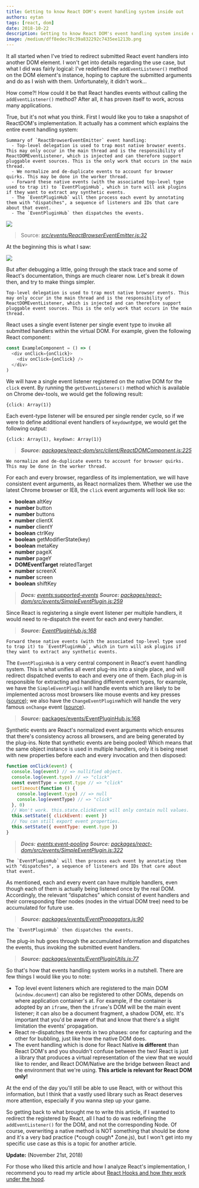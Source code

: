```yaml
---
title: Getting to know React DOM's event handling system inside out
authors: eytan
tags: [react, dom]
date: 2018-10-22
description: Getting to know React DOM's event handling system inside out.
image: /medium/dff8edec78c39a832292c7435ee1213b.png
---
```



<Article />

It all started when I've tried to redirect submitted React event handlers into another DOM element. I won't get into details regarding the use case, but what I did was fairly logical: I've redefined the `addEventListener()` method on the DOM element's instance, hoping to capture the submitted arguments and do as I wish with them. Unfortunately, it didn't work…

How come?! How could it be that React handles events without calling the `addEventListener()` method? After all, it has proven itself to work, across many applications.

True, but it's not what you think. First I would like you to take a snapshot of ReactDOM's implementation. It actually has a comment which explains the entire event handling system:

```
Summary of `ReactBrowserEventEmitter` event handling:
  - Top-level delegation is used to trap most native browser events. This may only occur in the main thread and is the responsibility of ReactDOMEventListener, which is injected and can therefore support pluggable event sources. This is the only work that occurs in the main thread.
  - We normalize and de-duplicate events to account for browser quirks. This may be done in the worker thread.
  - Forward these native events (with the associated top-level type used to trap it) to `EventPluginHub`, which in turn will ask plugins if they want to extract any synthetic events.
  - The `EventPluginHub` will then process each event by annotating them with "dispatches", a sequence of listeners and IDs that care about that event.
  - The `EventPluginHub` then dispatches the events.
```

![](/medium/c7455683b79da1438932e5b04bb9cc36.png)

> Source: _[src/events/ReactBrowserEventEmitter.js:32](https://github.com/facebook/react/blob/b87aabdfe1b7461e7331abb3601d9e6bb27544bc/packages/react-dom/src/events/ReactBrowserEventEmitter.js#L32)_

At the beginning this is what I saw:

![](/medium/bb65d66b9bfbfdb35da621677cd25dd5.jpg)

But after debugging a little, going through the stack trace and some of React's documentation, things are much clearer now. Let's break it down then, and try to make things simpler.

```
Top-level delegation is used to trap most native browser events. This may only occur in the main thread and is the responsibility of
ReactDOMEventListener, which is injected and can therefore support
pluggable event sources. This is the only work that occurs in the main thread.
```

React uses a single event listener per single event type to invoke all submitted handlers within the virtual DOM. For example, given the following React component:

```javascript
const ExampleComponent = () => (
  <div onClick={onClick}>
    <div onClick={onClick} />
  </div>
)
```

We will have a single event listener registered on the native DOM for the `click` event. By running the `getEventListeners()` method which is available on Chrome dev-tools, we would get the following result:

```
{click: Array(1)}
```

Each event-type listener will be ensured per single render cycle, so if we were to define additional event handlers of `keydown`type, we would get the following output:

```
{click: Array(1), keydown: Array(1)}
```

> **_Source:_** _[packages/react-dom/src/client/ReactDOMComponent.js:225](https://github.com/facebook/react/blob/8a8d973d3cc5623676a84f87af66ef9259c3937c/packages/react-dom/src/client/ReactDOMComponent.js#L225)_

```
We normalize and de-duplicate events to account for browser quirks. This may be done in the worker thread.
```

For each and every browser, regardless of its implementation, we will have consistent event arguments, as React normalizes them. Whether we use the latest Chrome browser or IE8, the `click` event arguments will look like so:

- **boolean** altKey
- **number** button
- **number** buttons
- **number** clientX
- **number** clientY
- **boolean** ctrlKey
- **boolean** getModifierState(key)
- **boolean** metaKey
- **number** pageX
- **number** pageY
- **DOMEventTarget** relatedTarget
- **number** screenX
- **number** screen
- **boolean** shiftKey

> **_Docs:_** _[events:supported-events](https://reactjs.org/docs/events.html#supported-events) **Source:** [packages/react-dom/src/events/SimpleEventPlugin.js:259](https://github.com/facebook/react/blob/master/packages/react-dom/src/events/SimpleEventPlugin.js#L259)_

Since React is registering a single event listener per multiple handlers, it would need to re-dispatch the event for each and every handler.

> **_Source:_** _[EventPluginHub.js:168](https://github.com/facebook/react/blob/b87aabdfe1b7461e7331abb3601d9e6bb27544bc/packages/events/EventPluginHub.js#L168)_

```
Forward these native events (with the associated top-level type used to trap it) to `EventPluginHub`, which in turn will ask plugins if they want to extract any synthetic events.
```

The `EventPluginHub` is a very central component in React's event handling system. This is what unifies all event plug-ins into a single place, and will redirect dispatched events to each and every one of them. Each plug-in is responsible for extracting and handling different event types, for example, we have the `SimpleEventPlugin` will handle events which are likely to be implemented across most browsers like mouse events and key presses ([source](https://github.com/facebook/react/blob/master/packages/react-dom/src/events/SelectEventPlugin.js)); we also have the `ChangeEventPlugin`which will handle the very famous `onChange` event ([source](https://github.com/facebook/react/blob/master/packages/react-dom/src/events/ChangeEventPlugin.js)).

> **_Source:_** [packages/events/EventPluginHub.js:168](https://github.com/facebook/react/blob/b87aabdfe1b7461e7331abb3601d9e6bb27544bc/packages/events/EventPluginHub.js#L168)

Synthetic events are React's normalized event arguments which ensures that there's consistency across all browsers, and are being generated by the plug-ins. Note that synthetic events are being pooled! Which means that the same object instance is used in multiple handlers, only it is being reset with new properties before each and every invocation and then disposed:

```javascript
function onClick(event) {
  console.log(event) // => nullified object.
  console.log(event.type) // => "click"
  const eventType = event.type // => "click"
  setTimeout(function () {
    console.log(event.type) // => null
    console.log(eventType) // => "click"
  }, 0)
  // Won't work. this.state.clickEvent will only contain null values.
  this.setState({ clickEvent: event })
  // You can still export event properties.
  this.setState({ eventType: event.type })
}
```

> **_Docs:_** _[events:event-pooling](https://reactjs.org/docs/events.html#event-pooling) **Source:** [packages/react-dom/src/events/SimpleEventPlugin.js:322](https://github.com/facebook/react/blob/master/packages/react-dom/src/events/SimpleEventPlugin.js#L322)_

```
The `EventPluginHub` will then process each event by annotating them with "dispatches", a sequence of listeners and IDs that care about that event.
```

As mentioned, each and every event can have multiple handlers, even though each of them is actually being listened once by the real DOM. Accordingly, the relevant “dispatches” which consist of event handlers and their corresponding fiber nodes (nodes in the virtual DOM tree) need to be accumulated for future use.

> **_Source:_** _[packages/events/EventPropagators.js:90](https://github.com/facebook/react/blob/b87aabdfe1b7461e7331abb3601d9e6bb27544bc/packages/events/EventPropagators.js#L90)_

```
The `EventPluginHub` then dispatches the events.
```

The plug-in hub goes through the accumulated information and dispatches the events, thus invoking the submitted event handlers.

> **_Source:_** _[packages/events/EventPluginUtils.js:77](https://github.com/facebook/react/blob/b87aabdfe1b7461e7331abb3601d9e6bb27544bc/packages/events/EventPluginUtils.js#L77)_

So that's how that events handling system works in a nutshell. There are few things I would like you to note:

- Top level event listeners which are registered to the main DOM (`window.document`) can also be registered to other DOMs, depends on where application container's at. For example, if the container is adopted by an `iframe`, then the `iframe`'s DOM will be the main event listener; it can also be a document fragment, a shadow DOM, etc. It's important that you'd be aware of that and know that there's a slight limitation the events' propagation.
- React re-dispatches the events in two phases: one for capturing and the other for bubbling, just like how the native DOM does.
- The event handling which is done for React Native **is different** than React DOM's and you shouldn't confuse between the two! React is just a library that produces a virtual representation of the view that we would like to render, and React DOM/Native are the bridge between React and the environment that we're using. **This article is relevant for React DOM only!**

At the end of the day you'll still be able to use React, with or without this information, but I think that a vastly used library such as React deserves more attention, especially if you wanna step up your game.

So getting back to what brought me to write this article, if I wanted to redirect the registered by React, all I had to do was redefining the `addEventListener()` for the DOM, and not the corresponding Node. Of course, overwriting a native method is NOT something that should be done and it's a very bad practice (\*cough cough\* Zone.js), but I won't get into my specific use case as this is a topic for another article.

**Update:** (November 21st, 2018)

For those who liked this article and how I analyze React's implementation, I recommend you to read my article about [React Hooks and how they work under the hood](/blog/react-hooks-system).
